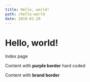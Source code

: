 ```yaml
---
title: Hello, world!
path: /hello-world
date: 2019-01-29
---
```



# Hello, world!

Index page

<RangeInput />

<PurpleBorder>

Content with **purple border** hard coded

</PurpleBorder>

<BrandBorder>

Content with **brand border**

</BrandBorder>
